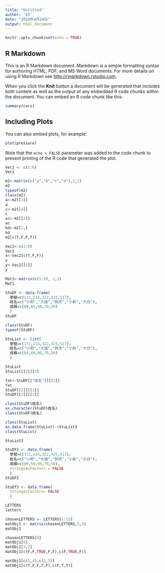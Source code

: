 ```yaml
---
title: "Untitled"
author: '43'
date: "2019年4月24日"
output: html_document
---
```


```r
knitr::opts_chunk$set(echo = TRUE)
```

## R Markdown

This is an R Markdown document. Markdown is a simple formatting syntax for authoring HTML, PDF, and MS Word documents. For more details on using R Markdown see <http://rmarkdown.rstudio.com>.

When you click the **Knit** button a document will be generated that includes both content as well as the output of any embedded R code chunks within the document. You can embed an R code chunk like this:

```r
summary(cars)
```

## Including Plots

You can also embed plots, for example:

```r
plot(pressure)
```

Note that the `echo = FALSE` parameter was added to the code chunk to prevent printing of the R code that generated the plot.
```r
Vec1 <- c(1:6)
Vec1
```

```r
m2<-matrix(c("a","b","c","d"),2,2)
m2
typeof(m2)
class(m2)
a<-m2[[3]]
a
c<-m2[[4]]
c
ac<-m2[[2]]
ac
bd<-m2[2,]
bd
m2[c(T,F,F,T)]
```
```r
Vec2<-c(2:8)
Vec2
x<-Vec2[c(T,F,F)]
x
y<-Vec2[[3]]
y
```

```r
Mat1<-matrix(c(1:9), 3,3)
Mat1
```

```r
StuDF <- data.frame(
  學號=c(172,214,322,425,517),
  姓名=c("小明","大雄","胖虎","小新","大白"),
  成績=c(80,60,90,70,50)
  )
StuDF 
```

```r
class(StuDF)
typeof(StuDF)
```

```r
StuList <- list(
  學號=c(172,214,322,425,517),
  姓名=c("小明","大雄","胖虎","小新","大白"),
  成績=c(80,60,90,70,50)
  )
```

```r
StuList 
StuList[[2]][3]
```

```r
fat<-StuDF[["姓名"]][[3]]
fat
StuDF[[2]][[3]]
StuDF[[3]][[3]]
```

```r
class(StuDF$姓名)
as.character(StuDF$姓名)
class(StuDF$姓名)
```

```r
class(StuList)
as.data.frame(StuList)->StuList3
class(StuList)
```

```r
StuList3
```

```r
StuDF2 <- data.frame(
  學號=c(172,214,322,425,517),
  姓名=c("小明","大雄","胖虎","小新","大白"),
  成績=c(80,60,90,70,50),
  stringsAsFactors = FALSE
  )
StuDF2 
```

```r
StuDf3 <- data.frame(
  stringasfactors= FALSE
  )
```

```r
LETTERS
letters
```

```r
chosenLETTERS <- LETTERS[1:15]
matObj1 <- matrix(chosenLETTERS,5,3)
matObj1
```

```r
chosenLETTERS[8]
matObj1[8]
matObj1[3,2]
matObj1[c(F,F,TRUE,F,F),c(F,TRUE,F)]
```

```r
matObj1[c(1,4),c(2,3)]
matObj1[c(T,F,F,T,F),c(F,T,T)]
```


